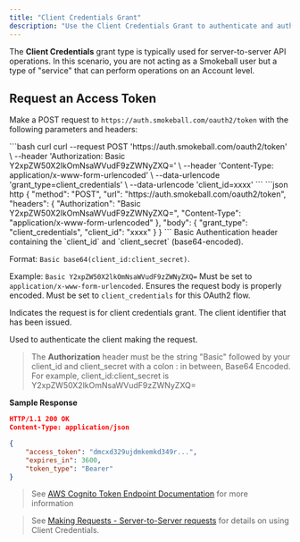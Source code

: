 ```yaml
---
title: "Client Credentials Grant"
description: "Use the Client Credentials Grant to authenticate and authorize server-to-server operations"
---
```


The **Client Credentials** grant type is typically used for server-to-server API operations. In this scenario, you are not acting as a Smokeball user but a type of "service" that can perform operations on an Account level.

## Request an Access Token

Make a POST request to `https://auth.smokeball.com/oauth2/token` with the following parameters and headers:

<CodeGroup>
  ```bash curl
    curl --request POST 'https://auth.smokeball.com/oauth2/token' \
      --header 'Authorization: Basic Y2xpZW50X2lkOmNsaWVudF9zZWNyZXQ=' \
      --header 'Content-Type: application/x-www-form-urlencoded' \
      --data-urlencode 'grant_type=client_credentials' \
      --data-urlencode 'client_id=xxxx'
  ```
  ```json http
  {
    "method": "POST",
    "url": "https://auth.smokeball.com/oauth2/token",
    "headers": {
      "Authorization": "Basic Y2xpZW50X2lkOmNsaWVudF9zZWNyZXQ=",
      "Content-Type": "application/x-www-form-urlencoded"
    },
    "body": {
      "grant_type": "client_credentials",
      "client_id": "xxxx"
    }
  }
  ```
</CodeGroup>

<ParamField path="Authorization" type="string" required="true">
  Basic Authentication header containing the `client_id` and `client_secret` (base64-encoded).

  Format: `Basic base64(client_id:client_secret)`.

  Example: `Basic Y2xpZW50X2lkOmNsaWVudF9zZWNyZXQ=`
</ParamField>
<ParamField path="Content-Type" type="string" required="true">
  Must be set to `application/x-www-form-urlencoded`.
  Ensures the request body is properly encoded.
</ParamField>
<ParamField path="grant_type" type="string" required="true">
  Must be set to `client_credentials` for this OAuth2 flow.

  Indicates the request is for client credentials grant.
</ParamField>
<ParamField path="client_id" type="string" required="true">
  The client identifier that has been issued.
  
  Used to authenticate the client making the request.
</ParamField>

> The **Authorization** header must be the string "Basic" followed by your client_id and client_secret with a colon : in between, Base64 Encoded. For example, client_id:client_secret is Y2xpZW50X2lkOmNsaWVudF9zZWNyZXQ=

**Sample Response**

```json
HTTP/1.1 200 OK
Content-Type: application/json

{
    "access_token": "dmcxd329ujdmkemkd349r...",
    "expires_in": 3600,
    "token_type": "Bearer"
}
```

> See [AWS Cognito Token Endpoint Documentation](https://docs.aws.amazon.com/cognito/latest/developerguide/token-endpoint.html) for more information 

> See [Making Requests - Server-to-Server requests](/docs/api-docs/voyymdyjn5yp3-making-requests#server-to-server-requests) for details on using Client Credentials.